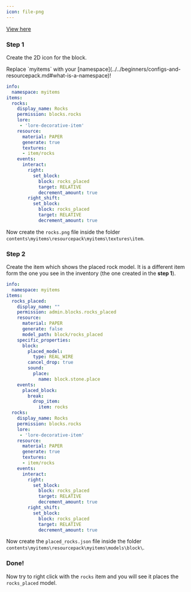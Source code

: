 ```yaml
---
icon: file-png
---
```


[View here](https://youtu.be/FOLoAAjV_oI)


### Step 1

Create the 2D icon for the block.


<Note>
Replace `myitems` with your [namespace](../../beginners/configs-and-resourcepack.md#what-is-a-namespace)!
</Note>


```yaml
info:
  namespace: myitems
items:
  rocks:
    display_name: Rocks
    permission: blocks.rocks
    lore:
     - 'lore-decorative-item'
    resource:
      material: PAPER
      generate: true
      textures:
      - item/rocks
    events:
      interact:
        right:
          set_block:
            block: rocks_placed
            target: RELATIVE
            decrement_amount: true
        right_shift:
          set_block:
            block: rocks_placed
            target: RELATIVE
            decrement_amount: true
```

Now create the `rocks.png` file inside the folder `contents\myitems\resourcepack\myitems\textures\item`.

### Step 2

Create the item which shows the placed rock model. It is a different item form the one you see in the inventory (the one created in the **step 1**).

```yaml
info:
  namespace: myitems
items:
  rocks_placed:
    display_name: ""
    permission: admin.blocks.rocks_placed
    resource:
      material: PAPER
      generate: false
      model_path: block/rocks_placed
    specific_properties:
      block:
        placed_model:
          type: REAL_WIRE
        cancel_drop: true
        sound:
          place:
            name: block.stone.place
    events:
      placed_block:
        break:
          drop_item:
            item: rocks
  rocks:
    display_name: Rocks
    permission: blocks.rocks
    lore:
     - 'lore-decorative-item'
    resource:
      material: PAPER
      generate: true
      textures:
      - item/rocks
    events:
      interact:
        right:
          set_block:
            block: rocks_placed
            target: RELATIVE
            decrement_amount: true
        right_shift:
          set_block:
            block: rocks_placed
            target: RELATIVE
            decrement_amount: true
```

Now create the `placed_rocks.json` file inside the folder `contents\myitems\resourcepack\myitems\models\block\`.

### Done!

Now try to right click with the `rocks` item and you will see it places the `rocks_placed` model.
